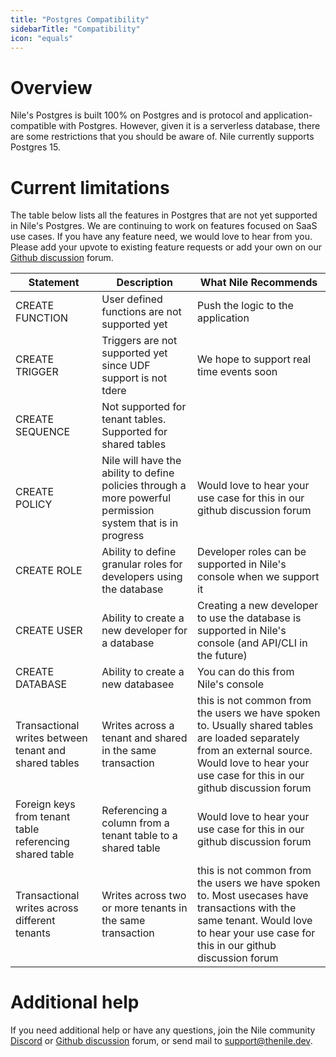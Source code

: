 ```yaml
---
title: "Postgres Compatibility"
sidebarTitle: "Compatibility"
icon: "equals"
---
```


# Overview

Nile's Postgres is built 100% on Postgres and is protocol and application-compatible with Postgres. However, given it is a serverless database, there are some restrictions that you should be aware of. Nile currently supports Postgres 15.

# Current limitations

The table below lists all the features in Postgres that are not yet supported in Nile's Postgres. We are continuing to work on features focused on SaaS use cases. If you have any feature need, we would love to hear from you. Please add your upvote to existing feature requests or add your own on our [Github discussion](https://github.com/orgs/niledatabase/discussions/categories/feature-requests) forum.

<table>
  <thead>
    <tr>
      <th>Statement</th>
      <th>Description</th>
      <th>What Nile Recommends</th>
    </tr>
  </thead>
  <tbody>
    <tr>
      <td>CREATE FUNCTION</td>
      <td>User defined functions are not supported yet</td>
      <td>Push the logic to the application</td>
    </tr>
    <tr>
      <td>CREATE TRIGGER</td>
      <td>Triggers are not supported yet since UDF support is not tdere</td>
      <td>We hope to support real time events soon</td>
    </tr>
    <tr>
      <td>CREATE SEQUENCE</td>
      <td>Not supported for tenant tables. Supported for shared tables</td>
    </tr>
    <tr>
      <td>CREATE POLICY</td>
      <td>
        Nile will have the ability to define policies through a more powerful
        permission system that is in progress
      </td>
      <td>
        Would love to hear your use case for this in our github discussion forum
      </td>
    </tr>
    <tr>
      <td>CREATE ROLE</td>
      <td>
        Ability to define granular roles for developers using the database
      </td>
      <td>
        Developer roles can be supported in Nile's console when we support it
      </td>
    </tr>
    <tr>
      <td>CREATE USER</td>
      <td>Ability to create a new developer for a database</td>
      <td>
        Creating a new developer to use the database is supported in Nile's
        console (and API/CLI in the future)
      </td>
    </tr>
    <tr>
      <td>CREATE DATABASE</td>
      <td>Ability to create a new databasee</td>
      <td>You can do this from Nile's console</td>
    </tr>
    <tr>
      <td>Transactional writes between tenant and shared tables</td>
      <td>Writes across a tenant and shared in the same transaction</td>
      <td>
        this is not common from the users we have spoken to. Usually shared
        tables are loaded separately from an external source. Would love to hear
        your use case for this in our github discussion forum
      </td>
    </tr>
    <tr>
      <td>Foreign keys from tenant table referencing shared table</td>
      <td>Referencing a column from a tenant table to a shared table</td>
      <td>
        Would love to hear your use case for this in our github discussion forum
      </td>
    </tr>
    <tr>
      <td>Transactional writes across different tenants</td>
      <td>Writes across two or more tenants in the same transaction</td>
      <td>
        this is not common from the users we have spoken to. Most usecases have
        transactions with the same tenant. Would love to hear your use case for
        this in our github discussion forum
      </td>
    </tr>
  </tbody>
</table>

# Additional help

If you need additional help or have any questions, join the Nile community [Discord](https://discord.gg/8UuBB84tTy) or [Github discussion](https://github.com/orgs/niledatabase/discussions) forum, or send mail to support@thenile.dev.

